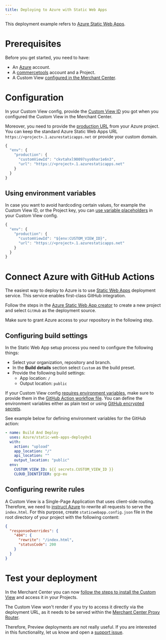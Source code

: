 ```yaml
---
title: Deploying to Azure with Static Web Apps
---
```


This deployment example refers to [Azure Static Web Apps](https://azure.microsoft.com/en-us/services/app-service/static/#overview).

# Prerequisites

Before you get started, you need to have:

- An [Azure](https://azure.microsoft.com/en-us/free/) account.
- A [commercetools](https://docs-beta-custom-views.commercetools.vercel.app/getting-started) account and a Project.
- A Custom View [configured in the Merchant Center](https://docs-beta-custom-views.commercetools.vercel.app/merchant-center/managing-custom-views).

# Configuration

In your Custom View config, provide the [Custom View ID](/api-reference/custom-view-config#envproductioncustomviewid) you got when you configured the Custom View in the Merchant Center.

Moreover, you need to provide the [production URL](/api-reference/custom-view-config#envproductionurl) from your Azure project. You can keep the standard Azure Static Web Apps URL `https://<project>.1.azurestaticapps.net` or provide your custom domain.

```js title="custom-view-config.mjs"
{
  "env": {
    "production": {
      "customViewId": "ckvtahxl90097sys6har1e6n3",
      "url": "https://<project>.1.azurestaticapps.net"
    }
  }
}
```

## Using environment variables

In case you want to avoid hardcoding certain values, for example the Custom View ID, or the Project key, you can [use variable placeholders](/api-reference/custom-view-config#using-variable-placeholders) in your Custom View config.

```js title="custom-view-config.mjs" highlightLines="4"
{
  "env": {
    "production": {
      "customViewId": "${env:CUSTOM_VIEW_ID}",
      "url": "https://<project>.1.azurestaticapps.net"
    }
  }
}
```

# Connect Azure with GitHub Actions

The easiest way to deploy to Azure is to use [Static Web Apps](https://azure.microsoft.com/en-us/services/app-service/static/#overview) deployment service. This service enables first-class GitHub integration.

Follow the steps in the [Azure Static Web App creator](https://portal.azure.com/#create/Microsoft.StaticApp) to create a new project and select `GitHub` as the deployment source.

<Info>

Make sure to grant Azure access to your repository in the following step.

</Info>

## Configuring build settings

In the Static Web App setup process you need to configure the following things:

* Select your organization, repository and branch.
* In the **Build details** section select `Custom` as the build preset.
* Provide the following build settings:
    * App location: `/`
    * Output location: `public`

<Info>

If your Custom View config [requires environment variables](#using-environment-variables), make sure to provide them in the [GitHub Action workflow file](https://docs.microsoft.com/en-us/azure/static-web-apps/build-configuration?tabs=github-actions#environment-variables). You can define the environment variables either as plain text or using [GitHub encrypted secrets](https://docs.github.com/en/actions/security-guides/encrypted-secrets).

See example below for defining environment variables for the GitHub action:

```yaml title="deployment.yml" highlightLines="9-10"
- name: Build And Deploy
  uses: Azure/static-web-apps-deploy@v1
  with:
    action: "upload"
    app_location: "/"
    api_location: ""
    output_location: "public"
  env:
    CUSTOM_VIEW_ID: ${{ secrets.CUSTOM_VIEW_ID }}
    CLOUD_IDENTIFIER: gcp-eu
```

</Info>

## Configuring rewrite rules

A Custom View is a Single-Page Application that uses client-side routing. Therefore, we need to [instruct Azure](https://docs.microsoft.com/en-us/azure/static-web-apps/configuration#defining-routes) to rewrite all requests to serve the `index.html`.
For this purpose, create `staticwebapp.config.json` file in the root directory of your project with the following content:

```json title="staticwebapp.config.json"
{
  "responseOverrides": {
    "404": {
      "rewrite": "/index.html",
      "statusCode": 200
    }
  }
}
```

# Test your deployment

In the Merchant Center you can now [follow the steps to install the Custom View](https://docs-beta-custom-views.commercetools.vercel.app/merchant-center/managing-custom-views) and access it in your Projects.

<Warning>

The Custom View won't render if you try to access it directly via the deployment URL, as it needs to be served within the [Merchant Center Proxy Router](/concepts/merchant-center-proxy-router).

Therefore, Preview deployments are not really useful. If you are interested in this functionality, let us know and open a [support issue](https://github.com/commercetools/merchant-center-application-kit/issues/new/choose).

</Warning>
